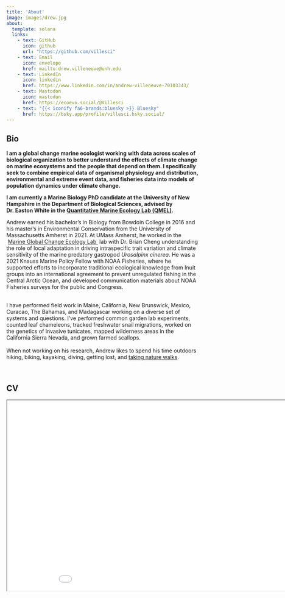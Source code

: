 ```yaml
---
title: 'About'
image: images/drew.jpg
about: 
  template: solana
  links: 
    - text: GitHub
      icon: github
      url: "https://github.com/villesci"
    - text: Email
      icon: envelope
      href: mailto:drew.villeneuve@unh.edu
    - text: LinkedIn
      icon: linkedin
      href: https://www.linkedin.com/in/andrew-villeneuve-70103343/
    - text: Mastodon
      icon: mastodon
      href: https://ecoevo.social/@Villesci
    - text: "{{< iconify fa6-brands:bluesky >}} Bluesky"
      href: https://bsky.app/profile/villesci.bsky.social/
---
```


::: panel-tabset
## Bio

**I am a global change marine ecologist working with data across scales of biological organization to better understand the effects of climate change on marine ecosystems and the people that depend on them. I specifically seek to combine empirical data of organismal physiology and distribution, environmental and extreme event data, and fisheries data into models of population dynamics under climate change.**

**I am currently a Marine Biology PhD candidate at the University of New Hampshire in the Department of Biological Sciences, advised by Dr. Easton White in the [Quantitative Marine Ecology Lab (QMEL)](https://quantmarineecolab.github.io/).**

Andrew earned his bachelor's in Biology from Bowdoin College in 2016 and his master's in Environmental Conservation from the University of Massachusetts Amherst in 2021. At UMass Amherst, he worked in the  [Marine Global Change Ecology Lab ](https://bscheng.com/) lab with Dr. Brian Cheng understanding the role of local adaptation in driving intraspecific trait variation and climate sensitivity of the marine predatory gastropod *Urosalpinx cinerea*. He was a 2021 Knauss Marine Policy Fellow with NOAA Fisheries, where he supported efforts to incorporate traditional ecological knowledge from Inuit groups into an international agreement to prevent unregulated fishing in the Central Arctic Ocean, and developed communication materials about NOAA Fisheries surveys for the public and Congress.

**\
**I have performed field work in Maine, California, New Brunswick, Mexico, Curacao, The Bahamas, and Madagascar working on a diverse set of systems and questions. I've performed common garden lab experiments, counted leaf chameleons, tracked freshwater snail migrations, worked on the genetics of invasive tunicates, mapped wilderness areas in the California Sierra Nevada, and grown farmed scallops.**\
\
** When not working on his research, Andrew likes to spend his time outdoors hiking, biking, kayaking, diving, getting lost, and [taking nature walks](https://www.inaturalist.org/people/1160923).

**\
**

## CV

<iframe src="images/villeneuve_cv2.pdf" title="CV" width="960" height="500">

</iframe>
:::
